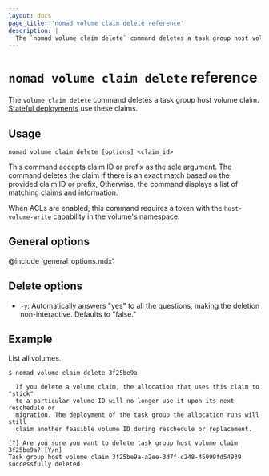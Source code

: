 ```yaml
---
layout: docs
page_title: 'nomad volume claim delete reference'
description: |
  The `nomad volume claim delete` command deletes a task group host volume claim.
---
```


# `nomad volume claim delete` reference

The `volume claim delete` command deletes a task group host volume claim.
[Stateful deployments][stateful deployments] use these claims.

## Usage

```plaintext
nomad volume claim delete [options] <claim_id>
```

This command accepts claim ID or prefix as the sole argument. The command
deletes the claim if there is an exact match based on the provided claim
ID or prefix, Otherwise, the command displays a list of matching claims and
information.

When ACLs are enabled, this command requires a token with the
`host-volume-write` capability in the volume's namespace.

## General options

@include 'general_options.mdx'

## Delete options

- `-y`: Automatically answers "yes" to all the questions, making the deletion
  non-interactive. Defaults to "false."

## Example

List all volumes.

```shell-session
$ nomad volume claim delete 3f25be9a

  If you delete a volume claim, the allocation that uses this claim to "stick"
  to a particular volume ID will no longer use it upon its next reschedule or
  migration. The deployment of the task group the allocation runs will still
  claim another feasible volume ID during reschedule or replacement.

[?] Are you sure you want to delete task group host volume claim 3f25be9a? [Y/n]
Task group host volume claim 3f25be9a-a2ee-3d7f-c248-45099fd54939 successfully deleted
```

[stateful deployments]: /nomad/docs/concepts/stateful-deployments
